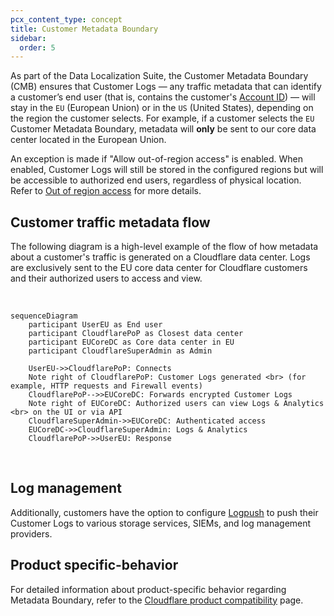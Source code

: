 ```yaml
---
pcx_content_type: concept
title: Customer Metadata Boundary
sidebar:
  order: 5
---
```


As part of the Data Localization Suite, the Customer Metadata Boundary (CMB) ensures that Customer Logs — any traffic metadata that can identify a customer’s end user (that is, contains the customer's [Account ID](/fundamentals/account/find-account-and-zone-ids/)) — will stay in the `EU` (European Union) or in the `US` (United States), depending on the region the customer selects. For example, if a customer selects the `EU` Customer Metadata Boundary, metadata will **only** be sent to our core data center located in the European Union.

An exception is made if "Allow out-of-region access" is enabled. When enabled, Customer Logs will still be stored in the configured regions but will be accessible to authorized end users, regardless of physical location. Refer to [Out of region access](/data-localization/metadata-boundary/out-of-region-access/) for more details.

## Customer traffic metadata flow

The following diagram is a high-level example of the flow of how metadata about a customer's traffic is generated on a Cloudflare data center. Logs are exclusively sent to the EU core data center for Cloudflare customers and their authorized users to access and view.

<br />

```mermaid
sequenceDiagram
    participant UserEU as End user
    participant CloudflarePoP as Closest data center
    participant EUCoreDC as Core data center in EU
    participant CloudflareSuperAdmin as Admin

    UserEU->>CloudflarePoP: Connects
    Note right of CloudflarePoP: Customer Logs generated <br> (for example, HTTP requests and Firewall events)
    CloudflarePoP-->>EUCoreDC: Forwards encrypted Customer Logs
    Note right of EUCoreDC: Authorized users can view Logs & Analytics <br> on the UI or via API
    CloudflareSuperAdmin->>EUCoreDC: Authenticated access
    EUCoreDC->>CloudflareSuperAdmin: Logs & Analytics
    CloudflarePoP->>UserEU: Response
```

<br />

## Log management

Additionally, customers have the option to configure [Logpush](/logs/about/) to push their Customer Logs to various storage services, SIEMs, and log management providers.

## Product specific-behavior

For detailed information about product-specific behavior regarding Metadata Boundary, refer to the [Cloudflare product compatibility](/data-localization/compatibility/) page.
